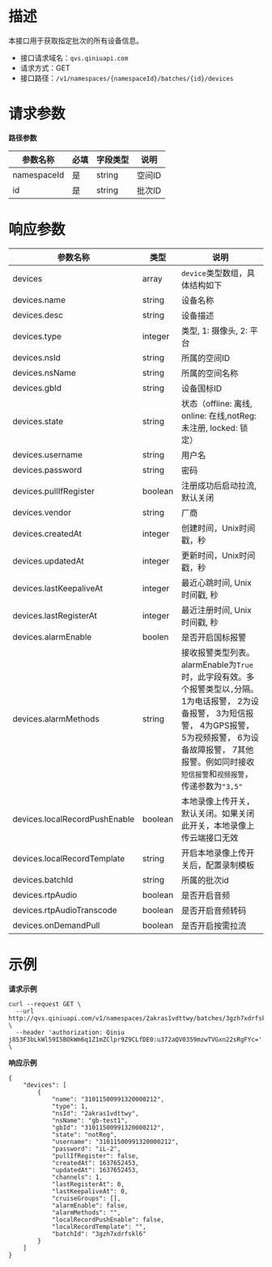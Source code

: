 # 描述
本接口用于获取指定批次的所有设备信息。

* 接口请求域名：`qvs.qiniuapi.com`
* 请求方式：GET
* 接口路径：`/v1/namespaces/{namespaceId}/batches/{id}/devices`

# **请求参数**
**路径参数**

|参数名称|必填|字段类型|说明|
|---|---|---|---|
|namespaceId|是|string|空间ID
|id|是|string|批次ID

# **响应参数**

|参数名称|类型|说明|
|---|---|---|
|devices|array|`device`类型数组，具体结构如下
|devices.name|string|设备名称
|devices.desc|string|设备描述
|devices.type|integer|类型, 1: 摄像头, 2: 平台
|devices.nsId|string|所属的空间ID
|devices.nsName|string|所属的空间名称
|devices.gbId|string|设备国标ID
|devices.state|string|状态（offline: 离线, online: 在线,notReg: 未注册, locked: 锁定）
|devices.username|string|用户名
|devices.password|string|密码
|devices.pullIfRegister|boolean|注册成功后启动拉流, 默认关闭
|devices.vendor|string|厂商
|devices.createdAt|integer|创建时间，Unix时间戳，秒	
|devices.updatedAt|integer|更新时间，Unix时间戳，秒
|devices.lastKeepaliveAt|integer|最近心跳时间, Unix时间戳, 秒	
|devices.lastRegisterAt|integer|最近注册时间, Unix时间戳, 秒
|devices.alarmEnable|boolen|是否开启国标报警
|devices.alarmMethods|string|接收报警类型列表。 alarmEnable为`True`时，此字段有效。多个报警类型以`,`分隔。<br>1为电话报警， 2为设备报警， 3为短信报警， 4为GPS报警， 5为视频报警， 6为设备故障报警， 7其他报警。例如同时接收`短信报警`和`视频报警`，传递参数为`"3,5"`
|devices.localRecordPushEnable|boolean|本地录像上传开关，默认关闭。如果关闭此开关，本地录像上传云端接口无效
|devices.localRecordTemplate|string|开启本地录像上传开关后，配置录制模板
|devices.batchId|string|所属的批次id
|devices.rtpAudio|boolean|是否开启音频
|devices.rtpAudioTranscode|boolean|是否开启音频转码
|devices.onDemandPull|boolean|是否开启按需拉流


# **示例**

**请求示例**
```
curl --request GET \
  --url http://qvs.qiniuapi.com/v1/namespaces/2akras1vdttwy/batches/3gzh7xdrfskl6/devices \
  --header 'authorization: Qiniu j853F3bLkWl59I5BOkWm6q1Z1mZClpr9Z9CLfDE0:u372aQV0359mzwTVGxn22sRgFYc=' \
```

**响应示例**

```
{
    "devices": [
        {
            "name": "31011500991320000212",
            "type": 1,
            "nsId": "2akras1vdttwy",
            "nsName": "gb-test1",
            "gbId": "31011500991320000212",
            "state": "notReg",
            "username": "31011500991320000212",
            "password": "iL-2",
            "pullIfRegister": false,
            "createdAt": 1637652453,
            "updatedAt": 1637652453,
            "channels": 1,
            "lastRegisterAt": 0,
            "lastKeepaliveAt": 0,
            "cruiseGroups": [],
            "alarmEnable": false,
            "alarmMethods": "",
            "localRecordPushEnable": false,
            "localRecordTemplate": "",
            "batchId": "3gzh7xdrfskl6"
        }
    ]
}
```